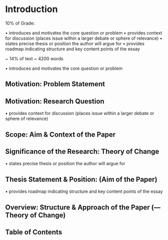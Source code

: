 
# Introduction


10% of Grade:

• introduces and motivates the core question or problem
• provides context for discussion (places issue within a larger debate or sphere of relevance)
• states precise thesis or position the author will argue for
• provides roadmap indicating structure and key content points of the essay

~ 14% of text ~ 4200 words


• introduces and motivates the core question or problem

## Motivation:  Problem Statement

## Motivation:  Research Question



• provides context for discussion (places issue within a larger debate or sphere of relevance)

## Scope:   Aim & Context of the Paper

## Significance of the Research:    Theory of Change



• states precise thesis or position the author will argue for

## Thesis Statement & Position:    (Aim of the Paper)



• provides roadmap indicating structure and key content points of the essay

## Overview:    Structure & Approach of the Paper (--- Theory of Change)

## Table of Contents